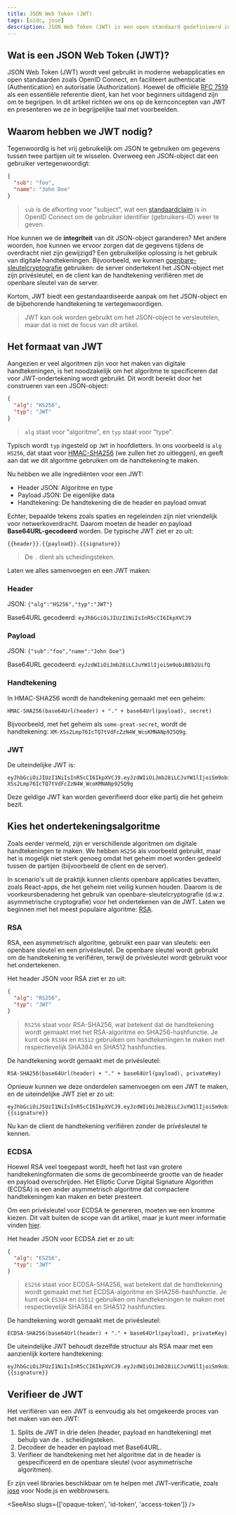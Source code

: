 ```yaml
---
title: JSON Web Token (JWT)
tags: [oidc, jose]
description: JSON Web Token (JWT) is een open standaard gedefinieerd in RFC 7519 die veilige communicatie tussen twee partijen mogelijk maakt. Het is compact, URL-veilig en zelfstandig, waardoor het ideaal is voor het verzenden van authenticatie (Authentication) en autorisatie (Authorization) gegevens tussen diensten.
---
```


## Wat is een JSON Web Token (JWT)?

JSON Web Token (JWT) wordt veel gebruikt in moderne webapplicaties en open standaarden zoals OpenID Connect, en faciliteert authenticatie (Authentication) en autorisatie (Authorization). Hoewel de officiële [RFC 7519](https://datatracker.ietf.org/doc/html/rfc7519) als een essentiële referentie dient, kan het voor beginners uitdagend zijn om te begrijpen. In dit artikel richten we ons op de kernconcepten van JWT en presenteren we ze in begrijpelijke taal met voorbeelden.

## Waarom hebben we JWT nodig?

Tegenwoordig is het vrij gebruikelijk om JSON te gebruiken om gegevens tussen twee partijen uit te wisselen. Overweeg een JSON-object dat een gebruiker vertegenwoordigt:

```json
{
  "sub": "foo",
  "name": "John Doe"
}
```

> `sub` is de afkorting voor "subject", wat een [standaardclaim](https://openid.net/specs/openid-connect-core-1_0.html#StandardClaims) is in OpenID Connect om de gebruiker identifier (gebruikers-ID) weer te geven.

Hoe kunnen we de **integriteit** van dit JSON-object garanderen? Met andere woorden, hoe kunnen we ervoor zorgen dat de gegevens tijdens de overdracht niet zijn gewijzigd? Een gebruikelijke oplossing is het gebruik van digitale handtekeningen. Bijvoorbeeld, we kunnen [openbare-sleutelcryptografie](https://en.wikipedia.org/wiki/Public-key_cryptography) gebruiken: de server ondertekent het JSON-object met zijn privésleutel, en de client kan de handtekening verifiëren met de openbare sleutel van de server.

Kortom, JWT biedt een gestandaardiseerde aanpak om het JSON-object en de bijbehorende handtekening te vertegenwoordigen.

> JWT kan ook worden gebruikt om het JSON-object te versleutelen, maar dat is niet de focus van dit artikel.

## Het formaat van JWT

Aangezien er veel algoritmen zijn voor het maken van digitale handtekeningen, is het noodzakelijk om het algoritme te specificeren dat voor JWT-ondertekening wordt gebruikt. Dit wordt bereikt door het construeren van een JSON-object:

```json
{
  "alg": "HS256",
  "typ": "JWT"
}
```

> `alg` staat voor "algoritme", en `typ` staat voor "type".

Typisch wordt `typ` ingesteld op `JWT` in hoofdletters. In ons voorbeeld is `alg` `HS256`, dat staat voor [HMAC-SHA256](https://en.wikipedia.org/wiki/HMAC) (we zullen het zo uitleggen), en geeft aan dat we dit algoritme gebruiken om de handtekening te maken.

Nu hebben we alle ingrediënten voor een JWT:

- Header JSON: Algoritme en type
- Payload JSON: De eigenlijke data
- Handtekening: De handtekening die de header en payload omvat

Echter, bepaalde tekens zoals spaties en regeleinden zijn niet vriendelijk voor netwerkoverdracht. Daarom moeten de header en payload **Base64URL-gecodeerd** worden. De typische JWT ziet er zo uit:

```
{{header}}.{{payload}}.{{signature}}
```

> De `.` dient als scheidingsteken.

Laten we alles samenvoegen en een JWT maken:

### Header

JSON: `{"alg":"HS256","typ":"JWT"}`

Base64URL gecodeerd: `eyJhbGciOiJIUzI1NiIsInR5cCI6IkpXVCJ9`

### Payload

JSON: `{"sub":"foo","name":"John Doe"}`

Base64URL gecodeerd: `eyJzdWIiOiJmb28iLCJuYW1lIjoiSm9obiBEb2UifQ`

### Handtekening

In HMAC-SHA256 wordt de handtekening gemaakt met een geheim:

```
HMAC-SHA256(base64Url(header) + "." + base64Url(payload), secret)
```

Bijvoorbeeld, met het geheim als `some-great-secret`, wordt de handtekening: `XM-XSs2Lmp76IcTQ7tVdFcZzN4W_WcoKMNANp925Q9g`.

### JWT

De uiteindelijke JWT is:

```
eyJhbGciOiJIUzI1NiIsInR5cCI6IkpXVCJ9.eyJzdWIiOiJmb28iLCJuYW1lIjoiSm9obiBEb2UifQ.XM-XSs2Lmp76IcTQ7tVdFcZzN4W_WcoKMNANp925Q9g
```

Deze geldige JWT kan worden geverifieerd door elke partij die het geheim bezit.

## Kies het ondertekeningsalgoritme

Zoals eerder vermeld, zijn er verschillende algoritmen om digitale handtekeningen te maken. We hebben `HS256` als voorbeeld gebruikt, maar het is mogelijk niet sterk genoeg omdat het geheim moet worden gedeeld tussen de partijen (bijvoorbeeld de client en de server).

In scenario's uit de praktijk kunnen clients openbare applicaties bevatten, zoals React-apps, die het geheim niet veilig kunnen houden. Daarom is de voorkeursbenadering het gebruik van openbare-sleutelcryptografie (d.w.z. asymmetrische cryptografie) voor het ondertekenen van de JWT. Laten we beginnen met het meest populaire algoritme: [RSA](https://en.wikipedia.org/wiki/RSA_cryptosystem).

### RSA

RSA, een asymmetrisch algoritme, gebruikt een paar van sleutels: een openbare sleutel en een privésleutel. De openbare sleutel wordt gebruikt om de handtekening te verifiëren, terwijl de privésleutel wordt gebruikt voor het ondertekenen.

Het header JSON voor RSA ziet er zo uit:

```json
{
  "alg": "RS256",
  "typ": "JWT"
}
```

> `RS256` staat voor RSA-SHA256, wat betekent dat de handtekening wordt gemaakt met het RSA-algoritme en SHA256-hashfunctie. Je kunt ook `RS384` en `RS512` gebruiken om handtekeningen te maken met respectievelijk SHA384 en SHA512 hashfuncties.

De handtekening wordt gemaakt met de privésleutel:

```
RSA-SHA256(base64Url(header) + "." + base64Url(payload), privateKey)
```

Opnieuw kunnen we deze onderdelen samenvoegen om een JWT te maken, en de uiteindelijke JWT ziet er zo uit:

```
eyJhbGciOiJSUzI1NiIsInR5cCI6IkpXVCJ9.eyJzdWIiOiJmb28iLCJuYW1lIjoiSm9obiBEb2UifQ.{{signature}}
```

Nu kan de client de handtekening verifiëren zonder de privésleutel te kennen.

### ECDSA

Hoewel RSA veel toegepast wordt, heeft het last van grotere handtekeningformaten die soms de gecombineerde grootte van de header en payload overschrijden. Het Elliptic Curve Digital Signature Algorithm (ECDSA) is een ander asymmetrisch algoritme dat compactere handtekeningen kan maken en beter presteert.

Om een privésleutel voor ECDSA te genereren, moeten we een kromme kiezen. Dit valt buiten de scope van dit artikel, maar je kunt meer informatie vinden [hier](https://en.wikipedia.org/wiki/Elliptic-curve_cryptography#Elliptic_Curve_Digital_Signature_Algorithm).

Het header JSON voor ECDSA ziet er zo uit:

```json
{
  "alg": "ES256",
  "typ": "JWT"
}
```

> `ES256` staat voor ECDSA-SHA256, wat betekent dat de handtekening wordt gemaakt met het ECDSA-algoritme en SHA256-hashfunctie. Je kunt ook `ES384` en `ES512` gebruiken om handtekeningen te maken met respectievelijk SHA384 en SHA512 hashfuncties.

De handtekening wordt gemaakt met de privésleutel:

```
ECDSA-SHA256(base64Url(header) + "." + base64Url(payload), privateKey)
```

De uiteindelijke JWT behoudt dezelfde structuur als RSA maar met een aanzienlijk kortere handtekening:

```
eyJhbGciOiJFUzI1NiIsInR5cCI6IkpXVCJ9.eyJzdWIiOiJmb28iLCJuYW1lIjoiSm9obiBEb2UifQ.{{signature}}
```

## Verifieer de JWT

Het verifiëren van een JWT is eenvoudig als het omgekeerde proces van het maken van een JWT:

1. Splits de JWT in drie delen (header, payload en handtekening) met behulp van de `.` scheidingsteken.
2. Decodeer de header en payload met Base64URL.
3. Verifieer de handtekening met het algoritme dat in de header is gespecificeerd en de openbare sleutel (voor asymmetrische algoritmen).

Er zijn veel libraries beschikbaar om te helpen met JWT-verificatie, zoals [jose](https://github.com/panva/jose) voor Node.js en webbrowsers.

<SeeAlso slugs={['opaque-token', 'id-token', 'access-token']} />